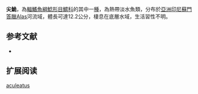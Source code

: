 {{Speciesbox
| name = 尖鮠
| image = 
| image_width = 250px
| image_caption = 
| status = NE
| status_system = IUCN3.1
| genus = Leiocassis
| species = aculeatus
| authority = Ng & Hadiaty, 2005
| synonyms = 
}}
'''尖鮠'''，為[[輻鰭魚綱|輻鰭魚綱]][[鯰形目|鯰形目]][[鱨科|鱨科]]的其中一[[種|種]]，為熱帶淡水魚類，分布於[[亞洲|亞洲]][[印尼|印尼]][[蘇門答臘|蘇門答臘]]Alas河流域，體長可達12.2公分，棲息在底層水域，生活習性不明。

==参考文献==
*{{FishBase_species|genus=Leiocassis|species=aculeatus|year=2015|month=4}}

== 扩展阅读 ==
{{refbegin}}
{{wikispecies-inline|Leiocassis aculeatus|尖鮠}}
{{refend}}
{{Taxonbar|from=Q5594497}}

[[Category:鮠属|aculeatus]]